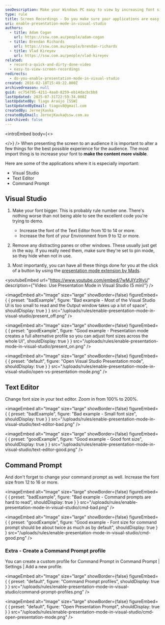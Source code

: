 ```yaml
---
seoDescription: Make your Windows PC easy to view by increasing font sizes and removing distracting panes for a seamless presentation experience.
type: rule
title: Screen Recordings - Do you make sure your applications are easy to view?
uri: enable-presentation-mode-in-visual-studio
authors:
  - title: Adam Cogan
    url: https://ssw.com.au/people/adam-cogan
  - title: Brendan Richards
    url: https://ssw.com.au/people/brendan-richards
  - title: Vlad Kireyev
    url: https://ssw.com.au/people/vlad-kireyev
related:
  - record-a-quick-and-dirty-done-video
  - easy-to-view-screen-recordings
redirects:
  - do-you-enable-presentation-mode-in-visual-studio
created: 2016-02-18T15:49:22.000Z
archivedreason: null
guid: ec754795-4211-4aa8-8259-eb14dacbcbb8
lastUpdated: 2025-07-31T22:59:34.000Z
lastUpdatedBy: Tiago Araújo [SSW]
lastUpdatedByEmail: tiagov8@gmail.com
createdBy: JernejKavka
createdByEmail: JernejKavka@ssw.com.au
isArchived: false
---
```


<introEmbed
  body={<>

  </>}
/>
When presenting the screen to an audience it is important to alter a few things for the best possible experience for the audience. The most import thing is to increase your font to **make the content more visible**.

Here are some of the applications where it is especially important:

* Visual Studio
* Text Editor
* Command Prompt

## Visual Studio

1. Make your font bigger. This is probably rule number one. There's nothing worse than not being able to see the excellent code you're trying to demo.

   * Increase the font of the Text Editor from 10 to 14 or more.
   * Increase the font of your Environment from 9 to 12 or more.

2. Remove any distracting panes or other windows. These usually just get in the way. If you really need them, make sure they're set to pin mode, so they hide when not in use.
3. Most importantly, you can have all these things done for you at the click of a button by using the [presentation mode extension by Mads](https://devblogs.microsoft.com/visualstudio/use-visual-studio-in-presentation-mode/?WT.mc_id=DT-MVP-33518).


<youtubeEmbed url="https://www.youtube.com/embed/7wMJIYz9lvU" description={"Video: Use Presentation Mode in Visual Studio (5 min)"} />

<imageEmbed
  alt="Image"
  size="large"
  showBorder={false}
  figureEmbed={ {
    preset: "badExample",
    figure: "Bad example - Most of the Visual Studio UI is too small to read and the Output window takes up a lot of space",
    shouldDisplay: true
  } }
  src="/uploads/rules/enable-presentation-mode-in-visual-studio/present_off.png"
/>


<imageEmbed
  alt="Image"
  size="large"
  showBorder={false}
  figureEmbed={ {
    preset: "goodExample",
    figure: "Good example - Presentation mode creates a full alternative profile so you can adjust font sizes across the whole UI",
    shouldDisplay: true
  } }
  src="/uploads/rules/enable-presentation-mode-in-visual-studio/present_on.png"
/>



<imageEmbed
  alt="Image"
  size="large"
  showBorder={false}
  figureEmbed={ {
    preset: "default",
    figure: "Open Visual Studio Presentation mode",
    shouldDisplay: true
  } }
  src="/uploads/rules/enable-presentation-mode-in-visual-studio/open-vs-presentation-mode.png"
/>


## Text Editor

Change font size in your text editor. Zoom in from 100% to 200%.

<imageEmbed
  alt="Image"
  size="large"
  showBorder={false}
  figureEmbed={ {
    preset: "badExample",
    figure: "Bad example - Small font size",
    shouldDisplay: true
  } }
  src="/uploads/rules/enable-presentation-mode-in-visual-studio/text-editor-bad.png"
/>


<imageEmbed
  alt="Image"
  size="large"
  showBorder={false}
  figureEmbed={ {
    preset: "goodExample",
    figure: "Good example - Good font size",
    shouldDisplay: true
  } }
  src="/uploads/rules/enable-presentation-mode-in-visual-studio/text-editor-good.png"
/>


## Command Prompt

And don't forget to change your command prompt as well. Increase the font size from 12 to 16 or more.

<imageEmbed
  alt="Image"
  size="large"
  showBorder={false}
  figureEmbed={ {
    preset: "badExample",
    figure: "Bad example - Command prompts are hard to read",
    shouldDisplay: true
  } }
  src="/uploads/rules/enable-presentation-mode-in-visual-studio/cmd-bad.png"
/>


<imageEmbed
  alt="Image"
  size="large"
  showBorder={false}
  figureEmbed={ {
    preset: "goodExample",
    figure: "Good example - Font size for command prompt should be about twice as much as by default",
    shouldDisplay: true
  } }
  src="/uploads/rules/enable-presentation-mode-in-visual-studio/cmd-good.png"
/>


### Extra - Create a Command Prompt profile

You can create a custom profile for Command Prompt in Command Prompt | Settings | Add a new profile.


<imageEmbed
  alt="Image"
  size="large"
  showBorder={false}
  figureEmbed={ {
    preset: "default",
    figure: "Command Prompt profiles",
    shouldDisplay: true
  } }
  src="/uploads/rules/enable-presentation-mode-in-visual-studio/command-prompt-profiles.png"
/>



<imageEmbed
  alt="Image"
  size="large"
  showBorder={false}
  figureEmbed={ {
    preset: "default",
    figure: "Open Presentation Prompt",
    shouldDisplay: true
  } }
  src="/uploads/rules/enable-presentation-mode-in-visual-studio/cmd-open-presentation-mode.png"
/>
